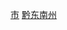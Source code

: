 {{Catnav|頁面分類|...|中国民族自治州|黔东南州|黔东南州行政区划|黔东南州县市}}
{{Catnav|頁面分類|...|贵州地州市|黔东南州|黔东南州行政区划|黔东南州县市}}
{{Catnav|頁面分類|...|贵州行政区划|贵州县级行政区|贵州县级市}}
{{catmore|凯里市|贵州省凯里市}}
[[Category:黔东南州县市|市]]
[[Category:贵州县级市|黔东南州]]